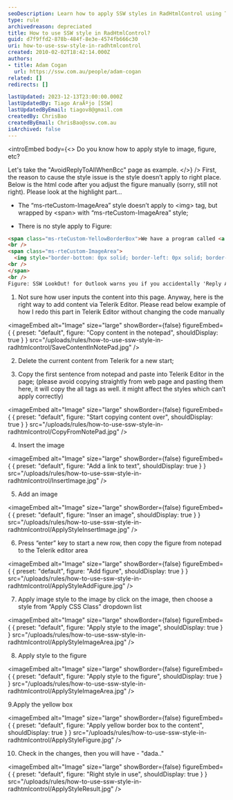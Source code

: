 ```yaml
---
seoDescription: Learn how to apply SSW styles in RadHtmlControl using Telerik Editor
type: rule
archivedreason: depreciated
title: How to use SSW style in RadHtmlControl?
guid: d7f9ffd2-878b-484f-8e3e-4574fb666c30
uri: how-to-use-ssw-style-in-radhtmlcontrol
created: 2010-02-02T18:42:14.000Z
authors:
- title: Adam Cogan
  url: https://ssw.com.au/people/adam-cogan
related: []
redirects: []

lastUpdated: 2023-12-13T23:00:00.000Z
lastUpdatedBy: Tiago AraÃºjo [SSW]
lastUpdatedByEmail: tiagov8@gmail.com
createdBy: ChrisBao
createdByEmail: ChrisBao@ssw.com.au
isArchived: false
---
```


<introEmbed
  body={<>
Do you know how to apply style to image, figure, etc?

Let's take the "AvoidReplyToAllWhenBcc" page as example.
  </>}
/>
First, the reason to cause the style issue is the style doesn’t apply to right place. Below is the html code after you adjust the figure manually (sorry, still not right). Please look at the highlight part...

* The “ms-rteCustom-ImageArea” style doesn’t apply to &lt;img&gt; tag, but wrapped by &lt;span&gt; with “ms-rteCustom-ImageArea” style;

* There is no style apply to Figure:

``` html
<span class="ms-rteCustom-YellowBorderBox">We have a program called <a href="https://ssw.com.au/LookOut"> SSW LookOut! for Outlook</a> to check for this rule.
<br />
<span class="ms-rteCustom-ImageArea">
  <img style="border-bottom: 0px solid; border-left: 0px solid; border-top: 0px solid; border-right: 0px solid;" border="0" alt="Lookout Reply All BCC Warning" src="https://ssw.com.au/LookOut/images/lookout-logo.jpg" />
<br />
</span>
<br />
Figure: SSW LookOut! for Outlook warns you if you accidentally 'Reply All' when you have been BCC'ed
```

1. Not sure how user inputs the  content into this page. Anyway, here is the right way to add content via Telerik Editor. Please read below example of how I redo this part in Telerik Editor without changing the code manually


<imageEmbed
  alt="Image"
  size="large"
  showBorder={false}
  figureEmbed={ {
    preset: "default",
    figure: "Copy content in the notepad",
    shouldDisplay: true
  } }
  src="/uploads/rules/how-to-use-ssw-style-in-radhtmlcontrol/SaveContentInNotePad.jpg"
/>

2. Delete the current content from Telerik for a new start;

3. Copy the first sentence from notepad and paste into Telerik Editor in the page; (please avoid copying straightly from web page and pasting them here, it will copy the all tags as well. it might affect the styles which can’t apply correctly)


<imageEmbed
  alt="Image"
  size="large"
  showBorder={false}
  figureEmbed={ {
    preset: "default",
    figure: "Start copying content over",
    shouldDisplay: true
  } }
  src="/uploads/rules/how-to-use-ssw-style-in-radhtmlcontrol/CopyFromNotePad.jpg"
/>

4. Insert the image


<imageEmbed
  alt="Image"
  size="large"
  showBorder={false}
  figureEmbed={ {
    preset: "default",
    figure: "Add a link to text",
    shouldDisplay: true
  } }
  src="/uploads/rules/how-to-use-ssw-style-in-radhtmlcontrol/InsertImage.jpg"
/>

5. Add an image


<imageEmbed
  alt="Image"
  size="large"
  showBorder={false}
  figureEmbed={ {
    preset: "default",
    figure: "Inser an image",
    shouldDisplay: true
  } }
  src="/uploads/rules/how-to-use-ssw-style-in-radhtmlcontrol/ApplyStyleInsertImage.jpg"
/>

6. Press “enter” key to start a new row, then copy the figure from notepad to the Telerik editor area


<imageEmbed
  alt="Image"
  size="large"
  showBorder={false}
  figureEmbed={ {
    preset: "default",
    figure: "Add figure",
    shouldDisplay: true
  } }
  src="/uploads/rules/how-to-use-ssw-style-in-radhtmlcontrol/ApplyStyleAddFigure.jpg"
/>

7. Apply image style to the image by click on the image, then choose a style from “Apply CSS Class” dropdown list


<imageEmbed
  alt="Image"
  size="large"
  showBorder={false}
  figureEmbed={ {
    preset: "default",
    figure: "Apply style to the image",
    shouldDisplay: true
  } }
  src="/uploads/rules/how-to-use-ssw-style-in-radhtmlcontrol/ApplyStyleImageArea.jpg"
/>

8. Apply style to the figure


<imageEmbed
  alt="Image"
  size="large"
  showBorder={false}
  figureEmbed={ {
    preset: "default",
    figure: "Apply style to the figure",
    shouldDisplay: true
  } }
  src="/uploads/rules/how-to-use-ssw-style-in-radhtmlcontrol/ApplyStyleImageArea.jpg"
/>

9.Apply the yellow box


<imageEmbed
  alt="Image"
  size="large"
  showBorder={false}
  figureEmbed={ {
    preset: "default",
    figure: "Apply yellow border box to the content",
    shouldDisplay: true
  } }
  src="/uploads/rules/how-to-use-ssw-style-in-radhtmlcontrol/ApplyStyleFigure.jpg"
/>

10. Check in the changes, then you will have - "dada.."


<imageEmbed
  alt="Image"
  size="large"
  showBorder={false}
  figureEmbed={ {
    preset: "default",
    figure: "Right style in use",
    shouldDisplay: true
  } }
  src="/uploads/rules/how-to-use-ssw-style-in-radhtmlcontrol/ApplyStyleResult.jpg"
/>
